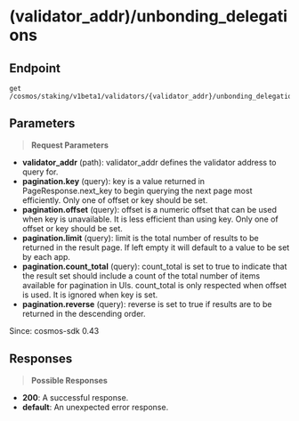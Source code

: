 # (validator_addr)/unbonding_delegations

## Endpoint
```http
get /cosmos/staking/v1beta1/validators/{validator_addr}/unbonding_delegations
```

## Parameters
> **Request Parameters**

- **validator_addr** (path): validator_addr defines the validator address to query for.
- **pagination.key** (query): key is a value returned in PageResponse.next_key to begin
querying the next page most efficiently. Only one of offset or key
should be set.
- **pagination.offset** (query): offset is a numeric offset that can be used when key is unavailable.
It is less efficient than using key. Only one of offset or key should
be set.
- **pagination.limit** (query): limit is the total number of results to be returned in the result page.
If left empty it will default to a value to be set by each app.
- **pagination.count_total** (query): count_total is set to true  to indicate that the result set should include
a count of the total number of items available for pagination in UIs.
count_total is only respected when offset is used. It is ignored when key
is set.
- **pagination.reverse** (query): reverse is set to true if results are to be returned in the descending order.

Since: cosmos-sdk 0.43

## Responses
> **Possible Responses**

- **200**: A successful response.
- **default**: An unexpected error response.

